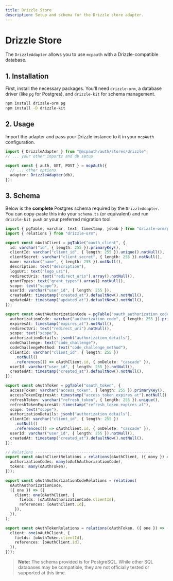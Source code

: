 ```yaml
---
title: Drizzle Store
description: Setup and schema for the Drizzle store adapter.
---
```


# Drizzle Store

The `DrizzleAdapter` allows you to use `mcpauth` with a Drizzle-compatible database.

## 1. Installation

First, install the necessary packages. You'll need `drizzle-orm`, a database driver (like `pg` for Postgres), and `drizzle-kit` for schema management.

```bash
npm install drizzle-orm pg
npm install -D drizzle-kit
```

## 2. Usage

Import the adapter and pass your Drizzle instance to it in your `mcpAuth` configuration.

```ts
import { DrizzleAdapter } from "@mcpauth/auth/stores/drizzle";
// ... your other imports and db setup

export const { auth, GET, POST } = mcpAuth({
  // ... other options
  adapter: DrizzleAdapter(db),
});
```

## 3. Schema

Below is the **complete** Postgres schema required by the `DrizzleAdapter`. You can copy-paste this into your `schema.ts` (or equivalent) and run `drizzle-kit push` or your preferred migration tool.

```typescript
import { pgTable, varchar, text, timestamp, jsonb } from "drizzle-orm/pg-core";
import { relations } from "drizzle-orm";

export const oAuthClient = pgTable("oauth_client", {
  id: varchar("id", { length: 255 }).primaryKey(),
  clientId: varchar("client_id", { length: 255 }).unique().notNull(),
  clientSecret: varchar("client_secret", { length: 255 }).notNull(),
  name: varchar("name", { length: 255 }).notNull(),
  description: text("description"),
  logoUri: text("logo_uri"),
  redirectUris: text("redirect_uris").array().notNull(),
  grantTypes: text("grant_types").array().notNull(),
  scope: text("scope"),
  userId: varchar("user_id", { length: 255 }),
  createdAt: timestamp("created_at").defaultNow().notNull(),
  updatedAt: timestamp("updated_at").defaultNow().notNull(),
});

export const oAuthAuthorizationCode = pgTable("oauth_authorization_code", {
  authorizationCode: varchar("authorization_code", { length: 255 }).primaryKey(),
  expiresAt: timestamp("expires_at").notNull(),
  redirectUri: text("redirect_uri").notNull(),
  scope: text("scope"),
  authorizationDetails: jsonb("authorization_details"),
  codeChallenge: text("code_challenge"),
  codeChallengeMethod: text("code_challenge_method"),
  clientId: varchar("client_id", { length: 255 })
    .notNull()
    .references(() => oAuthClient.id, { onDelete: "cascade" }),
  userId: varchar("user_id", { length: 255 }).notNull(),
  createdAt: timestamp("created_at").defaultNow().notNull(),
});

export const oAuthToken = pgTable("oauth_token", {
  accessToken: varchar("access_token", { length: 255 }).primaryKey(),
  accessTokenExpiresAt: timestamp("access_token_expires_at").notNull(),
  refreshToken: varchar("refresh_token", { length: 255 }).unique(),
  refreshTokenExpiresAt: timestamp("refresh_token_expires_at"),
  scope: text("scope"),
  authorizationDetails: jsonb("authorization_details"),
  clientId: varchar("client_id", { length: 255 })
    .notNull()
    .references(() => oAuthClient.id, { onDelete: "cascade" }),
  userId: varchar("user_id", { length: 255 }).notNull(),
  createdAt: timestamp("created_at").defaultNow().notNull(),
});

// Relations ---------------------------------------------------
export const oAuthClientRelations = relations(oAuthClient, ({ many }) => ({
  authorizationCodes: many(oAuthAuthorizationCode),
  tokens: many(oAuthToken),
}));

export const oAuthAuthorizationCodeRelations = relations(
  oAuthAuthorizationCode,
  ({ one }) => ({
    client: one(oAuthClient, {
      fields: [oAuthAuthorizationCode.clientId],
      references: [oAuthClient.id],
    }),
  }),
);

export const oAuthTokenRelations = relations(oAuthToken, ({ one }) => ({
  client: one(oAuthClient, {
    fields: [oAuthToken.clientId],
    references: [oAuthClient.id],
  }),
}));
```

> **Note:** The schema provided is for PostgreSQL. While other SQL databases may be compatible, they are not officially tested or supported at this time.
